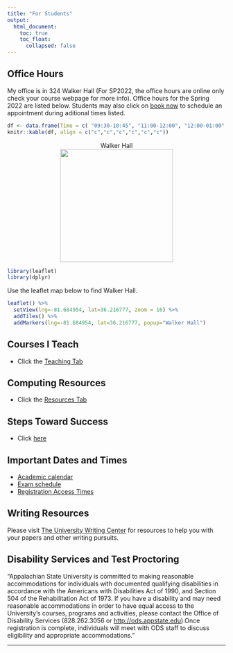 ```yaml
---
title: "For Students"
output: 
  html_document:
    toc: true
    toc_float:
      collapsed: false
---
```


## Office Hours <i class="fa fa-clock-o"></i>

My office is in 324 Walker Hall (For SP2022, the office hours are online only check your course webpage for more info). Office hours for the Spring 2022 are listed below. Students may also click on [book now](https://hasthika.youcanbook.me/) to schedule an appointment during aditional times listed.

```r
df <- data.frame(Time = c( "09:30-10:45", "11:00-12:00", "12:00-01:00","01:00-2:30","02:30-4:00"), Monday = c("Research", "Lunch", "Research", "Prep", "Prep"), Tuesday = c("STT 4880", "STT 3851", "Lunch", "Research", "Office"),  Wednesday =  c("Research", "Research", "Lunch", "Prep", "Prep"), Thurdsay =  c("STT 4880", "STT 3851", "Lunch", "Research", "Office"))
knitr::kable(df, align = c("c","c","c","c","c","c"))

```






<center>
<figure>
<figcaption> Walker Hall </figcaption>
<img src="./images/walkerhall.jpg" caption="Walker Hall" width = 260>
</figure>
</center>

```r
library(leaflet)
library(dplyr)
```

Use the leaflet map below to find Walker Hall. 

```r
leaflet() %>%
  setView(lng=-81.684954, lat=36.216777, zoom = 16) %>% 
  addTiles() %>%
  addMarkers(lng=-81.684954, lat=36.216777, popup="Walker Hall") 

```



## Courses I Teach

* Click the [Teaching Tab](teaching.html)

## Computing Resources

* Click the [Resources Tab](resources.html)

## Steps Toward Success

* Click [here](StepsTowardsSuccess.html)




## Important Dates and Times

- [Academic calendar](https://registrar.appstate.edu/calendars-schedules/academic-calendar) <i class="fa fa-calendar"></i>
- [Exam schedule](https://registrar.appstate.edu/calendars-schedules/exam-schedule-0)
- [Registration Access Times](https://registrar.appstate.edu/students/registration-classes/early-registration-access)

## Writing Resources

Please visit [The University Writing Center](http://writingcenter.appstate.edu/) for resources to help you with your papers and other writing pursuits.



## Disability Services and Test Proctoring 


"Appalachian State University is committed to making reasonable accommodations for individuals with documented qualifying disabilities in accordance with the Americans with Disabilities Act of 1990, and Section 504 of the Rehabilitation Act of 1973. If you have a disability and may need reasonable accommodations in order to have equal access to the University's courses, programs and activities, please contact the Office of Disability Services (828.262.3056 or <http://ods.appstate.edu>).Once registration is complete, individuals will meet with ODS staff to discuss eligibility and appropriate accommodations."



* * *